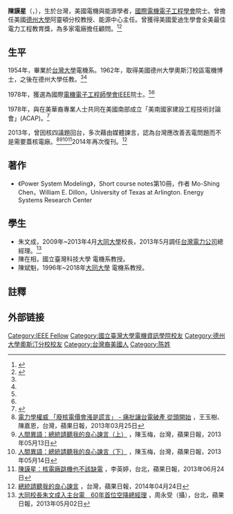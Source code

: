 '''陳謨星'''（{{lang-en|Chen, Mo-Shing}}，{{bd|1931年||||}}），生於台灣，美國電機與能源學者，[[國際電機電子工程學會|國際電機電子工程學會]]院士。曾擔任美國[[德州大學|德州大學]]阿靈頓分校教授、能源中心主任。曾獲得美國愛迪生學會全美最佳電力工程教育獎，為多家電廠擔任顧問。<ref name=uta>{{Cite web |url=http://www.uta.edu/ee/esrc/index.php?page=phdBios&left=students&name=moshing |title=Dr. Mo-Shing Chen, P.E.  |access-date=2014-04-24 |archive-date=2016-03-05 |archive-url=https://web.archive.org/web/20160305202850/http://www.uta.edu/ee/esrc/index.php?page=phdBios&left=students&name=moshing |dead-url=no }}</ref><ref name=mst>{{Cite web |url=http://pes.mst.edu/chen.html |title=Mo-Shing Chen Professor |access-date=2014-04-24 |archive-date=2016-03-04 |archive-url=https://web.archive.org/web/20160304105318/http://pes.mst.edu/chen.html |dead-url=no }}</ref>

==生平==
1954年，畢業於[[台灣大學|台灣大學]]電機系。1962年，取得美國德州大學奧斯汀校區電機博士，之後在德州大學任教。<ref name=uta /><ref name=mst />

1978年，獲選為國際[[電機電子工程師學會|電機電子工程師學會]]IEEE院士。<ref name=uta /><ref name=mst />

1978年，與在美華裔專業人士共同在美國南部成立「美南國家建設工程技術討論會」(ACAP)。<ref>{{cite book |author1=台灣口述歷史協會 |title=陳謨星傳 |date=2018年 |publisher=宜蘭人文基金會 |url=http://forumrightway.org/download/Autobiographie2/mobile/index.html#p=59}}</ref>

2013年，曾因核四議題回台，多次藉由媒體諫言，認為台灣應改善丟電問題而不是需要蓋核電廠。<ref>[http://www.appledaily.com.tw/appledaily/article/headline/20130325/34909685/ 電力學權威 「廢核電價會漲是謊言」 - 痛批讓台電破產 從頭開始] {{Wayback|url=http://www.appledaily.com.tw/appledaily/article/headline/20130325/34909685/ |date=20150924040828 }}，王玉樹、陳嘉恩，台灣，蘋果日報，2013年03月25日</ref><ref>[http://www.appledaily.com.tw/appledaily/article/headline/20130513/35014217/ 人間異語：總統請聽我的良心諫言（上）] {{Wayback|url=http://www.appledaily.com.tw/appledaily/article/headline/20130513/35014217/ |date=20150924040954 }}，陳玉梅，台灣，蘋果日報，2013年05月13日</ref><ref>[http://www.appledaily.com.tw/appledaily/article/headline/20130513/35014217/ 人間異語：總統請聽我的良心諫言（下）] {{Wayback|url=http://www.appledaily.com.tw/appledaily/article/headline/20130513/35014217/ |date=20150924040954 }}，陳玉梅，台灣，蘋果日報，2013年05月14日</ref><ref>[http://www.appledaily.com.tw/realtimenews/article/new/20130624/215175/ 陳謨星：核電廠跳機也不該缺電] {{Wayback|url=http://www.appledaily.com.tw/realtimenews/article/new/20130624/215175/ |date=20160304133233 }}，李英婷，台北，蘋果日報，2013年06月24日</ref>2014年再次復刊。<ref>[http://www.appledaily.com.tw/realtimenews/article/new/20140424/385291/ 總統請聽我的良心諫言] {{Wayback|url=http://www.appledaily.com.tw/realtimenews/article/new/20140424/385291/ |date=20160304140931 }}，台灣，蘋果日報，2014年04月24日</ref>

== 著作 ==
*《Power System Modeling》，Short course notes第10冊，作者	Mo-Shing Chen，William E. Dillon，University of Texas at Arlington. Energy Systems Research Center

== 學生 ==
*朱文成，2009年~2013年4月[[大同大學_(台灣)|大同大學]]校長，2013年5月調任[[台灣電力公司|台灣電力公司]]總經理。<ref>[http://www.appledaily.com.tw/realtimenews/article/new/20130502/177903/ 大同校長朱文成入主台電　60年首位空降總經理] {{Wayback|url=http://www.appledaily.com.tw/realtimenews/article/new/20130502/177903/ |date=20160304203013 }}，周永受（攝），台北，蘋果日報，2013年05月02日</ref>
*陳在相，國立臺灣科技大學 電機系教授。
*陳斌魁，1996年~2018年[[大同大學_(台灣)|大同大學]] 電機系教授。

==註釋==
{{reflist}}

== 外部链接 ==

{{DEFAULTSORT:Chen,Mo-Shing}}
[[Category:IEEE_Fellow|Category:IEEE Fellow]]
[[Category:國立臺灣大學電機資訊學院校友|Category:國立臺灣大學電機資訊學院校友]]
[[Category:德州大學奧斯汀分校校友|Category:德州大學奧斯汀分校校友]]
[[Category:台灣裔美國人|Category:台灣裔美國人]]
[[Category:陈姓|Category:陈姓]]
